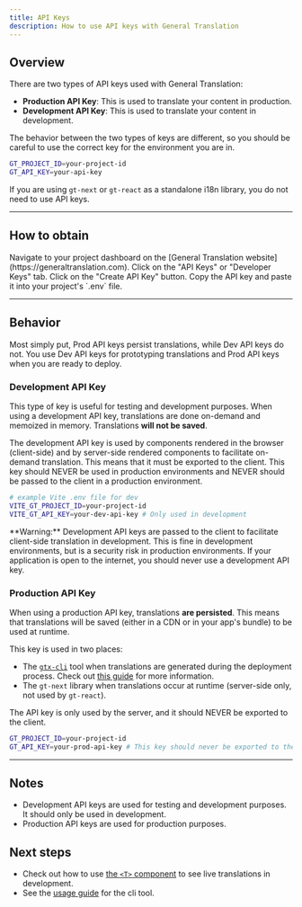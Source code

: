 ```yaml
---
title: API Keys
description: How to use API keys with General Translation
---
```


## Overview

There are two types of API keys used with General Translation:

- **Production API Key**: This is used to translate your content in production.
- **Development API Key**: This is used to translate your content in development.

The behavior between the two types of keys are different, so you should be careful to use the correct key for the environment you are in.

```bash
GT_PROJECT_ID=your-project-id
GT_API_KEY=your-api-key
```

If you are using `gt-next` or `gt-react` as a standalone i18n library, you do not need to use API keys.

---

## How to obtain

<Steps>
    <Step>
        Navigate to your project dashboard on the [General Translation website](https://generaltranslation.com).
    </Step>
    <Step>
        Click on the "API Keys" or "Developer Keys" tab.
    </Step>
    <Step>
        Click on the "Create API Key" button.
    </Step>
    <Step>
        Copy the API key and paste it into your project's `.env` file.
    </Step>
</Steps>

---

## Behavior

Most simply put, Prod API keys persist translations, while Dev API keys do not.
You use Dev API keys for prototyping translations and Prod API keys when you are ready to deploy.

### Development API Key

This type of key is useful for testing and development purposes.
When using a development API key, translations are done on-demand and memoized in memory. 
Translations **will not be saved**.

The development API key is used by components rendered in the browser (client-side) and by server-side rendered components to facilitate on-demand translation.
This means that it must be exported to the client.
This key should NEVER be used in production environments and NEVER should be passed to the client in a production environment.

```bash
# example Vite .env file for dev
VITE_GT_PROJECT_ID=your-project-id
VITE_GT_API_KEY=your-dev-api-key # Only used in development
```

<Callout type="warn">
  **Warning:**
  Development API keys are passed to the client to facilitate client-side translation in development. 
  This is fine in development environments, but is a security risk in production environments.
  If your application is open to the internet, you should never use a development API key.
</Callout>

### Production API Key

When using a production API key, translations **are persisted**.
This means that translations will be saved (either in a CDN or in your app's bundle) to be used at runtime.

This key is used in two places:
 * The [`gtx-cli`](/docs/cli) tool when translations are generated during the deployment process. Check out [this guide](/docs/react/tutorials/quickdeploy) for more information.
 * The `gt-next` library when translations occur at runtime (server-side only, not used by `gt-react`).

The API key is only used by the server, and it should NEVER be exported to the client.
```bash
GT_PROJECT_ID=your-project-id
GT_API_KEY=your-prod-api-key # This key should never be exported to the client
```

---

## Notes
 * Development API keys are used for testing and development purposes. It should only be used in development.
 * Production API keys are used for production purposes.

## Next steps
 * Check out how to use [the `<T>` component](/docs/usage/t) to see live translations in development.
 * See the [usage guide](/docs/cli/reference/usage) for the cli tool.